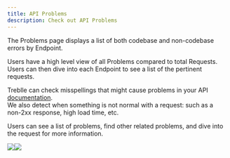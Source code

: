 ```yaml
---
title: API Problems
description: Check out API Problems
---
```


The Problems page displays a list of both codebase and non-codebase errors by Endpoint.

Users have a high level view of all Problems compared to total Requests. Users can then dive into each Endpoint to see a list of the pertinent requests.

Treblle can check misspellings that might cause problems in your API[ documentation](https://docs.treblle.com/treblle/api-documentation/).\
We also detect when something is not normal with a request: such as a non-2xx response, high load time, etc.

Users can see a list of problems, find other related problems, and dive into the request for more information.

![](https://lh7-rt.googleusercontent.com/docsz/AD_4nXeNJAtAtOZqw_hER_mU_QmeHHusx53NUQ2aGMGrJeUDHY678xBLXekQqRjhi0CLu36PHQCwPJ80yplHxu2NsxgNn1f4oib6S_jPrvIT2iXASyPRTWHibyfxvYuR9U-_hsN5kVmM74hp_w0oMNoXg953noXF?key=bVQgj4uckkA9qynD7p4h5w)![](https://lh7-rt.googleusercontent.com/docsz/AD_4nXeo4iSBC-v3GKifUB8m3wYr8xsRK7_fXSarc9Lm955Rpc2Pwyy6wW3DbntHqJzxKHOdgZbN2-2Py63rBDrdMek-Xag0L7r1eQgwabxwNv85i7T2r-bOTydwKND1Kyt7NVGzMIJmg9hd7lzkSlur5pU8iio-?key=bVQgj4uckkA9qynD7p4h5w)